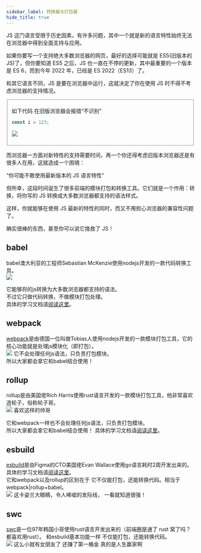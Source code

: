 ```yaml
---
sidebar_label: 转换器与打包器
hide_title: true
---
```



JS 这门语言受限于历史因素，有许多问题，其中一个就是新的语言特性始终无法在浏览器中得到全面支持与应用。

如果你要写一个支持绝大多数浏览器的网页，最好的选择可能就是 ES5(旧版本的 JS)了，但你要知道 ES5 之后，JS 也一直在不停的更新，其中最重要的一个版本是 ES 6，而到今年 2022 年，已经是 ES 2022（ES13）了。

和其它语言不同，JS 是要在浏览器中运行，这就决定了你在使用 JS 时不得不考虑浏览器的支持情况。

<Fieldset title="🌰 举个例子">

如下代码 在旧版浏览器会报错“不识别” 
```js
const i = 123;
```
![](https://img.dingshaohua.com/book-fe/202411231611704.png)

</Fieldset>



而浏览器一方面对新特性的支持需要时间，再一个你还得考虑旧版本浏览器还是有很多人在用，这就造成一个困境：

“你可能不敢使用最新版本的 JS 语言特性”

但所幸，这段时间诞生了很多前端的模块打包和转换工具。它们就是一个作用：转换，将你写的 JS 转换成大多数浏览器都支持的语法样式。

这样，你就能够在使用 JS 最新的特性的同时，而又不用担心浏览器的兼容性问题了。

确实很棒的东西，甚至你可以说它挽救了 JS！


## babel
babel澳大利亚的工程师Sebastian McKenzie使用nodejs开发的一款代码转换工具。   
![](https://img.dingshaohua.com/book-fe/202411231618349.jpg)

它能够将的js转换为大多数浏览器都支持的语法。        
不过它只做代码转换，不做模块打包处理。   
具体的学习文档请[阅读这里](/babel/start)。

## webpack
[webpack](https://webpack.docschina.org/)是由德国一位叫做Tobias人使用nodejs开发的一款模块打包工具，它的核心功能就是处理js模块化（即打包）。     
![](https://img.dingshaohua.com/book-fe/202411231618020.jpg)
它不会处理任何js语法，只负责打包模块。      
所以大家都会拿它和babel结合使用！

## rollup
rollup是由美国佬Rich Harris使用rust语言开发的一款模块打包工具，他非常喜欢造轮子，俗称轮子哥。   
![](https://img.dingshaohua.com/book-fe/202411231618273.jpg)
喜欢这样的帅哥

它和webpack一样也不会处理任何js语法，只负责打包模块。   
所以大家都会拿它和babel结合使用！
具体的学习文档请[阅读这里](/webpack/pk#rollup)。



## esbuild
[esbuild](https://esbuild.github.io)是由Figma的CTO美国佬Evan Wallace使用go语言耗时2周开发出来的。具体的学习文档请[阅读这里](/webpack/pk#esbuild)。  
它和webpack以及rollup的区别在于 它不仅能打包，还能转换代码。相当于webpack|rollup+babel。    
![](https://img.dingshaohua.com/book-fe/202411231617194.jpg)
这卡姿兰大眼睛，令人唏嘘的发际线， 一看就知道很强！   

## swc
[swc](https://swc.rs)是一位97年韩国小哥使用rust语言开发出来的（前端圈是通了 rust 窝了吗？都喜欢用rust）。
和esbuild基本功能一样 不仅能打包，还能转换代码。    
![](https://img.dingshaohua.com/book-fe/202411231617507.jpg)
这么小就有女朋友了 还赚了第一桶金 真的是人生赢家啊
